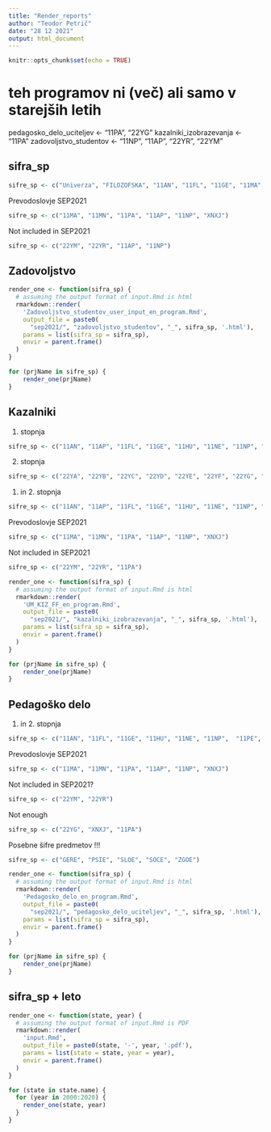 ```yaml
---
title: "Render_reports"
author: "Teodor Petrič"
date: "28 12 2021"
output: html_document
---
```


```r
knitr::opts_chunk$set(echo = TRUE)
```

# teh programov ni (več) ali samo v starejših letih
pedagosko_delo_uciteljev <- "11PA", "22YG"
kazalniki_izobrazevanja <- "11PA"
zadovoljstvo_studentov <- "11NP", "11AP", "22YR", "22YM"

## sifra_sp

```r
sifre_sp <- c("Univerza", "FILOZOFSKA", "11AN", "11FL", "11GE", "11MA", "11MN", "11NE", "11PA", "11PE", "11SC", "11SL", "11UZ", "11ZG", "ZGOE", "SOCE", "SLOE", "PSIE", "GERE", "22YA", "22YB", "22YC", "22YD", "22YE", "22YF", "22YH", "22YI", "22YJ", "22YK", "22YL", "22YO", "XPXA", "XNXB", "XNXC", "XNXE", "XNXF", "XNXH", "XNXJ")

```

Prevodoslovje SEP2021

```r
sifre_sp <- c("11MA", "11MN", "11PA", "11AP", "11NP", "XNXJ")

```


Not included in SEP2021

```r
sifre_sp <- c("22YM", "22YR", "11AP", "11NP")

```

## Zadovoljstvo

```r
render_one <- function(sifra_sp) {
  # assuming the output format of input.Rmd is html
  rmarkdown::render(
    'Zadovoljstvo_studentov_user_input_en_program.Rmd',
    output_file = paste0(
      "sep2021/", "zadovoljstvo_studentov", "_", sifra_sp, '.html'),
    params = list(sifra_sp = sifra_sp),
    envir = parent.frame()
  )
}
```


```r
for (prjName in sifre_sp) {
    render_one(prjName)
}

```


## Kazalniki

1. stopnja

```r
sifre_sp <- c("11AN", "11AP", "11FL", "11GE", "11HU", "11NE", "11NP", "11PE", "11SC", "11SL", "11UZ", "11ZG", "GERE", "PSIE", "SLOE", "SOCE", "ZGOE")
```

2. stopnja

```r
sifre_sp <- c("22YA", "22YB", "22YC", "22YD", "22YE", "22YF", "22YG", "22YH", "22YI", "22YJ", "22YK", "22YL", "22YM", "22YN", "22YO", "22YR", "XPXA", "XNXB", "XNXC", "XNXE", "XNXF", "XNXH", "XNXJ")
```

1. in 2. stopnja

```r
sifre_sp <- c("11AN", "11AP", "11FL", "11GE", "11HU", "11NE", "11NP", "11PE", "11SC", "11SL", "11UZ", "11ZG", "GERE", "PSIE", "SLOE", "SOCE", "ZGOE", "22YA", "22YB", "22YC", "22YD", "22YE", "22YF", "22YG", "22YH", "22YI", "22YJ", "22YK", "22YL", "22YN", "22YO", "XPXA", "XNXB", "XNXC", "XNXE", "XNXF", "XNXH", "XNXJ")
```

Prevodoslovje SEP2021

```r
sifre_sp <- c("11MA", "11MN", "11PA", "11AP", "11NP", "XNXJ")

```


Not included in SEP2021

```r
sifre_sp <- c("22YM", "22YR", "11PA")

```


```r
render_one <- function(sifra_sp) {
  # assuming the output format of input.Rmd is html
  rmarkdown::render(
    'UM_KIZ_FF_en_program.Rmd',
    output_file = paste0(
      "sep2021/", "kazalniki_izobrazevanja", "_", sifra_sp, '.html'),
    params = list(sifra_sp = sifra_sp),
    envir = parent.frame()
  )
}
```


```r
for (prjName in sifre_sp) {
    render_one(prjName)
}

```


## Pedagoško delo

1. in 2. stopnja

```r
sifre_sp <- c("11AN", "11FL", "11GE", "11HU", "11NE", "11NP",  "11PE", "11SC", "11SL", "11UZ", "11ZG", "GERE", "PSIE", "SLOE", "SOCE", "ZGOE", "22YA", "22YB", "22YC", "22YD", "22YE", "22YF", "22YG", "22YH", "22YI", "22YJ", "22YK", "22YL", "22YN", "22YO", "XPXA", "XNXB", "XNXC", "XNXE", "XNXF", "XNXH", "11AP", "11MA", "11MN", "22YM", "22YR")
```

Prevodoslovje SEP2021

```r
sifre_sp <- c("11MA", "11MN", "11PA", "11AP", "11NP", "XNXJ")

```

Not included in SEP2021?

```r
sifre_sp <- c("22YM", "22YR")

```

Not enough

```r
sifre_sp <- c("22YG", "XNXJ", "11PA")

```

Posebne šifre predmetov !!!

```r
sifre_sp <- c("GERE", "PSIE", "SLOE", "SOCE", "ZGOE")
```


```r
render_one <- function(sifra_sp) {
  # assuming the output format of input.Rmd is html
  rmarkdown::render(
    'Pedagosko_delo_en_program.Rmd',
    output_file = paste0(
      "sep2021/", "pedagosko_delo_uciteljev", "_", sifra_sp, '.html'),
    params = list(sifra_sp = sifra_sp),
    envir = parent.frame()
  )
}
```


```r
for (prjName in sifre_sp) {
    render_one(prjName)
}

```








## sifra_sp + leto

```r
render_one <- function(state, year) {
  # assuming the output format of input.Rmd is PDF
  rmarkdown::render(
    'input.Rmd',
    output_file = paste0(state, '-', year, '.pdf'),
    params = list(state = state, year = year),
    envir = parent.frame()
  )
}
```


```r
for (state in state.name) {
  for (year in 2000:2020) {
    render_one(state, year)
  }
}
```

